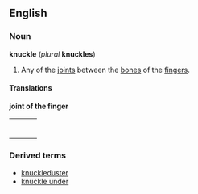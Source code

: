 ==English==
===Noun===
'''knuckle''' (''plural'' '''knuckles''')

#Any of the [[joint]]s between the [[bone]]s of the [[finger]]s.

====Translations====

'''joint of the finger'''
{| border=0  width=100%
|-
|bgcolor="#FFFFE0" valign=top width=48%|
{|
<!--languages from A to M go here-->
|}
| width=1% |
|bgcolor="#FFFFE0" valign=top width=48%|
{|
<!--languages from N to Z go here-->
|}
|}

===Derived terms===
*[[knuckleduster]]
*[[knuckle under]]